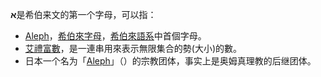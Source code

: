 '''א'''是希伯来文的第一个字母，可以指：
*[[Aleph|Aleph]]，[[希伯來字母|希伯來字母]]，[[希伯來語|希伯來語系]]中首個字母。
*[[艾禮富數|艾禮富數]]，是一連串用來表示無限集合的勢(大小)的數。
*日本一个名为「[[Aleph_(组织)|Aleph]]」（{{lang|ja|アレフ}}）的宗教团体，事实上是奥姆真理教的后继团体。

{{disambig|cat=符號消歧義}}